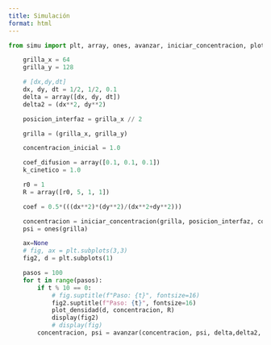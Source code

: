 ---
title: Simulación
format: html
---

```{python}
from simu import plt, array, ones, avanzar, iniciar_concentracion, plot_densidad
````

```{python}
    grilla_x = 64
    grilla_y = 128

    # [dx,dy,dt]
    dx, dy, dt = 1/2, 1/2, 0.1
    delta = array([dx, dy, dt]) 
    delta2 = (dx**2, dy**2)

    posicion_interfaz = grilla_x // 2

    grilla = (grilla_x, grilla_y)

    concentracion_inicial = 1.0

    coef_difusion = array([0.1, 0.1, 0.1])
    k_cinetico = 1.0

    r0 = 1
    R = array([r0, 5, 1, 1]) 

    coef = 0.5*(((dx**2)*(dy**2)/(dx**2+dy**2)))

    concentracion = iniciar_concentracion(grilla, posicion_interfaz, concentracion_inicial)
    psi = ones(grilla)

    ax=None
    # fig, ax = plt.subplots(3,3)
    fig2, d = plt.subplots(1)

    pasos = 100
    for t in range(pasos):
        if t % 10 == 0:
            # fig.suptitle(f"Paso: {t}", fontsize=16)
            fig2.suptitle(f"Paso: {t}", fontsize=16)
            plot_densidad(d, concentracion, R)
            display(fig2)
            # display(fig)
        concentracion, psi = avanzar(concentracion, psi, delta,delta2, R, coef, coef_difusion, k_cinetico, ax)
```
